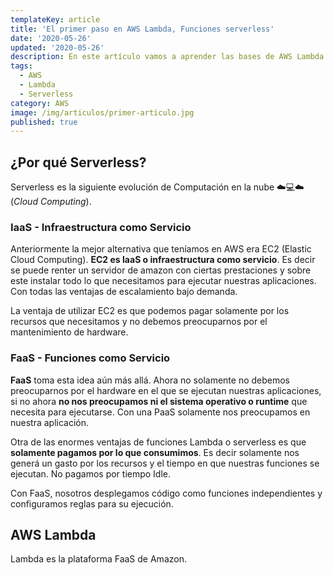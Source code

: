 ```yaml
---
templateKey: article
title: 'El primer paso en AWS Lambda, Funciones serverless'
date: '2020-05-26'
updated: '2020-05-26'
description: En este artículo vamos a aprender las bases de AWS Lambda creando un hola mundo de una función serverless.
tags:
  - AWS
  - Lambda
  - Serverless
category: AWS
image: /img/articulos/primer-articulo.jpg
published: true
---
```



## ¿Por qué Serverless?

Serverless es la siguiente evolución de Computación en la nube ☁️💻☁️ (_Cloud Computing_).

### IaaS - Infraestructura como Servicio

Anteriormente la mejor alternativa que teníamos en AWS era EC2 (Elastic Cloud Computing). **EC2 es IaaS o infraestructura como servicio**. Es decir se puede renter un servidor de amazon con ciertas prestaciones y sobre este instalar todo lo que necesitamos para ejecutar nuestras aplicaciones. Con todas las ventajas de escalamiento bajo demanda.

La ventaja de utilizar EC2 es que podemos pagar solamente por los recursos que necesitamos y no debemos preocuparnos por el mantenimiento de hardware.

### FaaS - Funciones como Servicio

**FaaS** toma esta idea aún más allá. Ahora no solamente no debemos preocuparnos por el hardware en el que se ejecutan nuestras aplicaciones, si no ahora **no nos preocupamos ni el sistema operativo o runtime** que necesita para ejecutarse. Con una PaaS solamente nos preocupamos en nuestra aplicación.

Otra de las enormes ventajas de funciones Lambda o serverless es que **solamente pagamos por lo que consumimos**. Es decir solamente nos generá un gasto por los recursos y el tiempo en que nuestras funciones se ejecutan. No pagamos por tiempo Idle.

Con FaaS, nosotros desplegamos código como funciones independientes y configuramos reglas para su ejecución.

## AWS Lambda

Lambda es la plataforma FaaS de Amazon.

<!-- ![ads](/img/articulos/aws-lambda-hola-mundo/faas.png 'iamgetitle') -->
